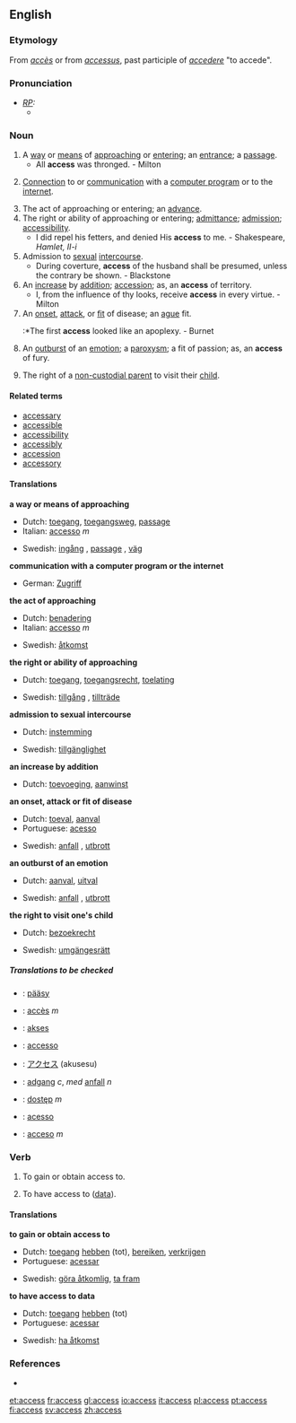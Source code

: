 ==English==

{{rank|ordinary|forms|complete|949|access|ways|grave|serious}}

===Etymology===
From {{F.}} ''[[accès]]'' or from {{L.}} ''[[accessus]]'', past participle of ''[[accedere]]'' "to accede".

===Pronunciation===
* ''[[RP]]:''
** {{IPA|/ˈækses/}}

===Noun===
{{en-noun-reg-es}}
# A [[way]] or [[means]] of [[approach]]ing or [[enter]]ing; an [[entrance]]; a [[passage]].
#* All '''access''' was thronged. - Milton
# {{computing}} [[connection|Connection]] to or [[communication]] with a [[computer program]] or to the [[internet]].
# The act of approaching or entering; an [[advance]].
# The right or ability of approaching or entering; [[admittance]]; [[admission]]; [[accessibility]].
#* I did repel his fetters, and denied His '''access''' to me. - Shakespeare, ''Hamlet, II-i''
# Admission to [[sexual]] [[intercourse]].
#* During coverture, '''access''' of the husband shall be presumed, unless the contrary be shown. - Blackstone
# An [[increase]] by [[addition]]; [[accession]]; as, an '''access''' of territory.
#* I, from the influence of thy looks, receive '''access''' in every virtue. - Milton
# An [[onset]], [[attack]], or [[fit]] of disease; an [[ague]] fit.
#:*The first '''access''' looked like an apoplexy. - Burnet
# An [[outburst]] of an [[emotion]]; a [[paroxysm]]; a fit of passion; as, an '''access''' of fury.
# {{law}} The right of a [[non-custodial parent]] to visit their [[child]].

====Related terms====
* [[accessary]]
* [[accessible]]
* [[accessibility]]
* [[accessibly]]
* [[accession]]
* [[accessory]]

====Translations====
'''a way or means of approaching'''
{{top}}
* Dutch: [[toegang]], [[toegangsweg]], [[passage]]
*Italian: [[accesso]] ''m''
{{mid}}
*Swedish: [[ingång]] {{c}}, [[passage]] {{c}}, [[väg]] {{c}}
{{bottom}}

'''communication with a computer program or the internet'''
{{top}}
*German: [[Zugriff]] {{m}}
{{mid}}
{{bottom}}

'''the act of approaching'''
{{top}}
* Dutch: [[benadering]]
*Italian: [[accesso]] ''m''
{{mid}}
*Swedish: [[åtkomst]] {{c}}
{{bottom}}

'''the right or ability of approaching'''
{{top}}
* Dutch: [[toegang]], [[toegangsrecht]], [[toelating]]
{{mid}}
*Swedish: [[tillgång]] {{c}}, [[tillträde]] {{c}}
{{bottom}}

'''admission to sexual intercourse'''
{{top}}
* Dutch: [[instemming]]
{{mid}}
*Swedish: [[tillgänglighet]] {{c}}
{{bottom}}

'''an increase by addition'''
{{top}}
* Dutch: [[toevoeging]], [[aanwinst]]
{{mid}}
{{bottom}}

'''an onset, attack or fit of disease'''
{{top}}
* Dutch: [[toeval]], [[aanval]]
* Portuguese: [[acesso]]
{{mid}}
*Swedish: [[anfall]] {{n}}, [[utbrott]] {{n}}
{{bottom}}

'''an outburst of an emotion'''
{{top}}
* Dutch: [[aanval]], [[uitval]]
{{mid}}
*Swedish: [[anfall]] {{n}}, [[utbrott]] {{n}}
{{bottom}}

'''the right to visit one's child'''
{{top}}
* Dutch: [[bezoekrecht]] {{n}}
{{mid}}
*Swedish: [[umgängesrätt]] {{c}}
{{bottom}}

=====Translations to be checked=====
{{checktrans}}
*{{ttbc|Finnish}}: [[pääsy]]
*{{ttbc|French}}: [[accès]] ''m''
*{{ttbc|Indonesian}}: [[akses]]
*{{ttbc|Interlingua}}: [[accesso]]
*{{ttbc|Japanese}}: [[アクセス]] (akusesu)
*{{ttbc|Norwegian}}: [[adgang]] ''c'', ''med'' [[anfall]] ''n''
*{{ttbc|Polish}}: [[dostęp]] ''m''
*{{ttbc|Portuguese}}: [[acesso]]
*{{ttbc|Spanish}}: [[acceso]] ''m''

===Verb===
{{en-infl-reg-sibilant|access||}}

# {{transitive}} To gain or obtain access to.
# {{transitive}} {{computing}} To have access to ([[data]]).

====Translations====
'''to gain or obtain access to'''
{{top}}
* Dutch: [[toegang]] [[hebben]] (tot), [[bereiken]], [[verkrijgen]]
* Portuguese: [[acessar]]
{{mid}}
*Swedish: [[göra åtkomlig]], [[ta fram]]
{{bottom}}

'''to have access to data'''
{{top}}
*Dutch: [[toegang]] [[hebben]] (tot)
* Portuguese: [[acessar]]
{{mid}}
*Swedish: [[ha åtkomst]]
{{bottom}}

===References===
*{{R:1913}}

[[et:access]]
[[fr:access]]
[[gl:access]]
[[io:access]]
[[it:access]]
[[pl:access]]
[[pt:access]]
[[fi:access]]
[[sv:access]]
[[zh:access]]